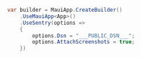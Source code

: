 <SignInNote />

```csharp
var builder = MauiApp.CreateBuilder()
    .UseMauiApp<App>()
    .UseSentry(options =>
    {
        options.Dsn = "___PUBLIC_DSN___";
        options.AttachScreenshots = true;
    })
```